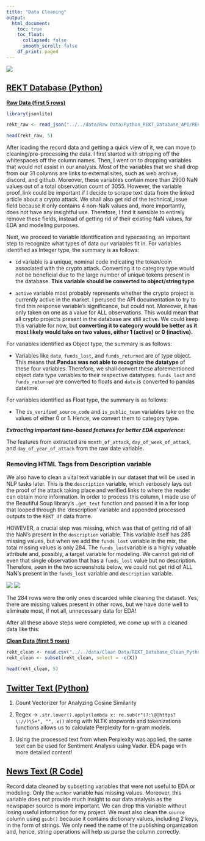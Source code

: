 ```yaml
---
title: "Data Cleaning"
output: 
  html_document:
    toc: true
    toc_float:
      collapsed: false
      smooth_scroll: false
    df_print: paged
---
```

[![](../images/data_cleaning.jpeg)](https://www.iteratorshq.com/blog/data-cleaning-in-5-easy-steps/)

[REKT Database (Python)](https://github.com/anly501/anly-501-project-TegveerG/blob/main/codes/Data_Cleaning/REKT_Database_Cleaning.ipynb)
---

[**Raw Data (first 5 rows)**](https://github.com/anly501/anly-501-project-TegveerG/tree/main/data/Raw%20Data/Python_REKT_Database_API)

```r
library(jsonlite)

rekt_raw <- read_json("../../data/Raw Data/Python_REKT_Database_API/REKT_Database_Python_API.json", simplifyVector = TRUE)

head(rekt_raw, 5)
```

After loading the record data and getting a quick view of it, we can move to cleaning/pre-processing the data. I first started with stripping off the whitespaces off the column names. Then, I went on to dropping variables that would not assist in our analysis. Most of the variables that we shall drop from our 31 columns are links to external sites, such as web archive, discord, and github. Moreover, these variables contain more than 2900 NaN values out of a total observation count of 3055. However, the variable proof_link could be important if I decide to scrape text data from the linked article about a crypto attack. We shall also get rid of the technical_issue field because it only contains 4 non-NaN values and, more importantly, does not have any insightful use. Therefore, I find it sensible to entirely remove these fields, instead of getting rid of their existing NaN values, for EDA and modeling purposes.

Next, we proceed to variable identification and typecasting, an important step to recognize what types of data our variables fit in.
For variables identified as Integer type, the summary is as follows:

*    `id` variable is a unique, nominal code indicating the token/coin associated with the crypto attack. Converting it to category type would not be beneficial due to the large number of unique tokens present in the database. **This variable should be converted to object/string type**. 

*    `active` variable most probably represents whether the crypto project is currently active in the market. I perused the API documentation to try to find this response variable's significance, but could not. Moreover, it has only taken on one as a value for ALL observations. This would mean that all crypto projects present in the database are still active. We could keep this variable for now, but **converting it to category would be better as it most likely would take on two values, either 1 (active) or 0 (inactive).**  

For variables identified as Object type, the summary is as follows:

*    Variables like `date`, `funds_lost`, and `funds_returned` are of type object. This means that **Pandas was not able to recognize the datatype** of these four variables. Therefore, we shall convert these aforementioned object data type variables to their respective datatypes. `funds_lost` and `funds_returned` are converted to floats and `date` is converted to pandas datetime.

For variables identified as Float type, the summary is as follows:

*   The `is_verified_source_code` and `is_public_team` variables take on the values of either 0 or 1. Hence, we convert them to category type.

***Extracting important time-based features for better EDA experience:***

The features from extracted are `month_of_attack`, `day_of_week_of_attack`, and `day_of_year_of_attack` from the raw date variable. 

### Removing HTML Tags from Description variable

We also have to clean a vital text variable in our dataset that will be used in NLP tasks later. This is the `description` variable, which verbosely lays out the proof of the attack taking place and verified links to where the reader can obtain more information. In order to process this column, I made use of the Beautiful Soup library's `.get_text` function and passed it in a for loop that looped through the 'description' variable and appended processed outputs to the `REKT_df` data frame. 

HOWEVER, a crucial step was missing, which was that of getting rid of all the NaN's present in the `description` variable. This variable itself has 285 missing values, but when we add the  `funds_lost` variable in the mix, the total missing values is only 284. The `funds_lost`variable is a highly valuable attribute and, possibly, a target variable for modeling. We cannot get rid of even that single observation that has a `funds_lost` value but no description. Therefore, seen in the two screenshots below, we could not get rid of ALL NaN's present in the `funds_lost` variable and `description` variable.

![](../images/REKT_Database_Rows_Removed.jpeg)
![](../images/87th_highest_funds_lost_observation_missing_description.jpeg)

The 284 rows were the only ones discarded while cleaning the dataset. Yes, there are missing values present in other rows, but we have done well to eliminate most, if not all, unnecessary data for EDA!

After all these above steps were completed, we come up with a cleaned data like this:

[**Clean Data (first 5 rows)**](https://github.com/anly501/anly-501-project-TegveerG/blob/main/data/Clean%20Data/REKT_Database_Clean_Python.csv)

```r
rekt_clean <- read.csv("../../data/Clean Data/REKT_Database_Clean_Python.csv")
rekt_clean <- subset(rekt_clean, select = -c(X))

head(rekt_clean, 5)
```

[Twitter Text (Python)](https://github.com/anly501/anly-501-project-TegveerG/blob/main/codes/Data_Cleaning/Twitter_API_cleaning.ipynb)
---

1. Count Vectorizer for Analyzing Cosine Similarity 

2. Regex -> `.str.lower().apply(lambda x: re.sub(r"(?:\@|https?\://)\S+", "", x))` along with NLTK stopwords and tokenizations functions allows us to calculate Perplexity for n-gram models.

3. Using the processed text from when Perplexity was applied, the same text can be used for Sentiment Analysis using Vader. EDA page with more detailed content!

[News Text (R Code)](https://github.com/anly501/anly-501-project-TegveerG/blob/main/codes/Data_Cleaning/NEWSAPI_cleaning.Rmd)
---

Record data cleaned by subsetting variables that were not useful to EDA or modeling. Only the `author` variable has missing values. Moreover, this variable does not provide much insight to our data analysis as the newspaper source is more important. We can drop this variable without losing useful information for my project.
We must also clean the `source` column using `gsub()` because it contains dictionary values, including 2 keys, in the form of strings. We only need the name of the publishing organization and, hence, string operations will help us parse the column correctly.